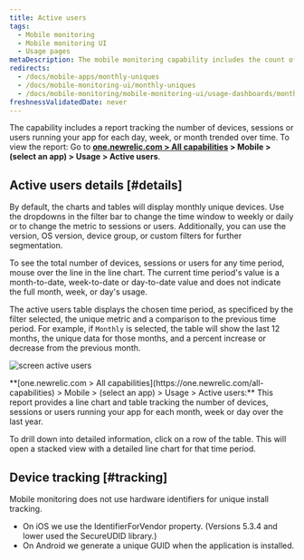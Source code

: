 ```yaml
---
title: Active users
tags:
  - Mobile monitoring
  - Mobile monitoring UI
  - Usage pages
metaDescription: The mobile monitoring capability includes the count of unique devices, sessions, or users running your mobile app each day, week, or month trended over time.
redirects:
  - /docs/mobile-apps/monthly-uniques
  - /docs/mobile-monitoring-ui/monthly-uniques
  - /docs/mobile-monitoring/mobile-monitoring-ui/usage-dashboards/monthly-uniques-report
freshnessValidatedDate: never
---
```


The <InlinePopover type="mobile" /> capability includes a report tracking the number of devices, sessions or users running your app for each day, week, or month trended over time. To view the report: Go to <DNT>**[one.newrelic.com > All capabilities](https://one.newrelic.com/all-capabilities) > Mobile > (select an app) > Usage > Active users**</DNT>.

## Active users details [#details]

By default, the charts and tables will display monthly unique devices. Use the dropdowns in the filter bar to change the time window to weekly or daily or to change the metric to sessions or users. Additionally, you can use the version, OS version, device group, or custom filters for further segmentation.

To see the total number of devices, sessions or users for any time period, mouse over the line in the line chart. The current time period's value is a month-to-date, week-to-date or day-to-date value and does not indicate the full month, week, or day's usage.


The active users table displays the chosen time period, as specificed by the filter selected, the unique metric and a comparison to the previous time period. For example, if `Monthly` is selected, the table will show the last 12 months, the unique data for those months, and a percent increase or decrease from the previous month.

<img
  title="screen active users"
  alt="screen active users"
  src="/images/mobile_screenshot_full-active_users.webp"
/>

<figcaption>
  <DNT>**[one.newrelic.com > All capabilities](https://one.newrelic.com/all-capabilities) > Mobile > (select an app) > Usage > Active users:**</DNT> This report provides a line chart and table tracking the number of devices, sessions or users running your app for each month, week or day over the last year.
</figcaption>

To drill down into detailed information, click on a row of the table. This will open a stacked view with a detailed line chart for that time period.

## Device tracking [#tracking]

Mobile monitoring does not use hardware identifiers for unique install tracking.

* On iOS we use the IdentifierForVendor property. (Versions 5.3.4 and lower used the SecureUDID library.)
* On Android we generate a unique GUID when the application is installed.
